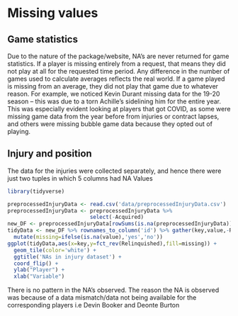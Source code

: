 # Missing values

## Game statistics

Due to the nature of the package/website, NA's are never returned for game statistics. 
If a player is missing entirely from a request, that means they did not play at all for the requested time period. 
Any difference in the number of games used to calculate averages reflects the real world. 
If a game played is missing from an average, they did not play that game due to whatever reason. 
For example, we noticed Kevin Durant missing data for the 19-20 season -- this was due to a 
torn Achille's sidelining him for the entire year. This was especially evident looking 
at players that got COVID, as some were missing game data from the year before from injuries or 
contract lapses, and others were missing bubble game data because they opted out of playing.

## Injury and position

The data for the injuries were collected separately, and hence there were just two tuples in which 5 columns had NA Values 

```r
library(tidyverse)

preprocessedInjuryData <- read.csv('data/preprocessedInjuryData.csv')
preprocessedInjuryData <- preprocessedInjuryData %>%
                          select(-Acquired)
new_DF <- preprocessedInjuryData[rowSums(is.na(preprocessedInjuryData)) > 0,]
tidyData <- new_DF %>% rownames_to_column('id') %>% gather(key,value,-Relinquished)%>%
  mutate(missing=ifelse(is.na(value),'yes','no'))
ggplot(tidyData,aes(x=key,y=fct_rev(Relinquished),fill=missing)) +
  geom_tile(color='white') +
  ggtitle('NAs in injury dataset') +
  coord_flip() + 
  ylab("Player") + 
  xlab("Variable")
```

There is no pattern in the NA's observed. The reason the NA is observed was because of a data mismatch/data not being available for the corresponding players i.e Devin Booker and Deonte Burton
